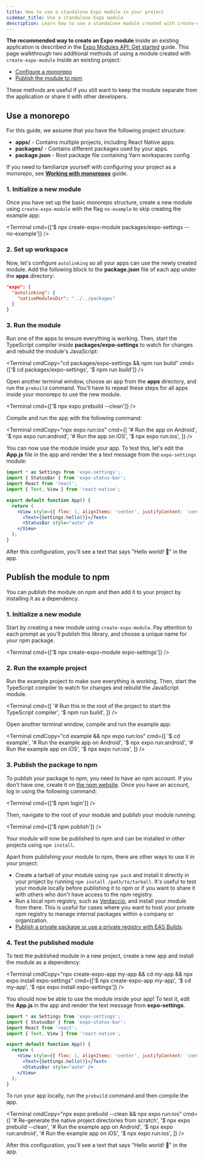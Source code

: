 ```yaml
---
title: How to use a standalone Expo module in your project
sidebar_title: Use a standalone Expo module
description: Learn how to use a standalone module created with create-expo-module in your project by using a monorepo or publishing the package to npm.
---
```



**The recommended way to create an Expo module** inside an existing application is described in the [Expo Modules API: Get started](/modules/get-started/) guide. This page walkthrough two additional methods of using a module created with `create-expo-module` inside an existing project:

- [Configure a monorepo](#use-a-monorepo)
- [Publish the module to npm](#publish-the-module-to-npm)

These methods are useful if you still want to keep the module separate from the application or share it with other developers.

## Use a monorepo

For this guide, we assume that you have the following project structure:

- **apps/** - Contains multiple projects, including React Native apps.
- **packages/** - Contains different packages used by your apps.
- **package.json** - Root package file containing Yarn workspaces config.

If you need to familiarize yourself with configuring your project as a monorepo, see [**Working with monorepos**](/guides/monorepos/) guide.

### 1. Initialize a new module

Once you have set up the basic monorepo structure, create a new module using `create-expo-module` with the flag `no-example` to skip creating the example app:

<Terminal cmd={['$ npx create-expo-module packages/expo-settings --no-example']} />

### 2. Set up workspace

Now, let's configure `autolinking` so all your apps can use the newly created module. Add the following block to the **package.json** file of each app under the **apps** directory:

```json package.json
"expo": {
  "autolinking": {
    "nativeModulesDir": "../../packages"
  }
}
```

### 3. Run the module

Run one of the apps to ensure everything is working. Then, start the TypeScript compiler inside **packages/expo-settings** to watch for changes and rebuild the module's JavaScript:

<Terminal
  cmdCopy="cd packages/expo-settings && npm run build"
  cmd={['$ cd packages/expo-settings', '$ npm run build']}
/>

Open another terminal window, choose an app from the **apps** directory, and run the `prebuild` command. You'll have to repeat these steps for all apps inside your monorepo to use the new module.

<Terminal cmd={['$ npx expo prebuild --clean']} />

Compile and run the app with the following command:

<Terminal
  cmdCopy="npx expo run:ios"
  cmd={[
    '# Run the app on Android',
    '$ npx expo run:android',
    '# Run the app on iOS',
    '$ npx expo run:ios',
  ]}
/>

You can now use the module inside your app. To test this, let's edit the **App.js** file in the app and render the a text message from the `expo-settings` module:

```jsx App.js
import * as Settings from 'expo-settings';
import { StatusBar } from 'expo-status-bar';
import React from 'react';
import { Text, View } from 'react-native';

export default function App() {
  return (
    <View style={{ flex: 1, alignItems: 'center', justifyContent: 'center' }}>
      <Text>{Settings.hello()}</Text>
      <StatusBar style="auto" />
    </View>
  );
}
```

After this configuration, you'll see a text that says "Hello world! 👋" in the app.

## Publish the module to npm

You can publish the module on npm and then add it to your project by installing it as a dependency.

### 1. Initialize a new module

Start by creating a new module using `create-expo-module`. Pay attention to each prompt as you'll publish this library, and choose a unique name for your npm package.

<Terminal cmd={['$ npx create-expo-module expo-settings']} />

### 2. Run the example project

Run the example project to make sure everything is working. Then, start the TypeScript compiler to watch for changes and rebuild the JavaScript module.

<Terminal
  cmd={[
    '# Run this in the root of the project to start the TypeScript compiler',
    '$ npm run build',
  ]}
/>

Open another terminal window, compile and run the example app:

<Terminal
  cmdCopy="cd example && npx expo run:ios"
  cmd={[
    '$ cd example',
    '# Run the example app on Android',
    '$ npx expo run:android',
    '# Run the example app on iOS',
    '$ npx expo run:ios',
  ]}
/>

### 3. Publish the package to npm

To publish your package to npm, you need to have an npm account. If you don't have one, create it on [the npm website](https://www.npmjs.com/signup). Once you have an account, log in using the following command:

<Terminal cmd={['$ npm login']} />

Then, navigate to the root of your module and publish your module running:

<Terminal cmd={['$ npm publish']} />

Your module will now be published to npm and can be installed in other projects using `npm install`.

Apart from publishing your module to npm, there are other ways to use it in your project:

- Create a tarball of your module using `npm pack` and install it directly in your project by running `npm install /path/to/tarball`. It's useful to test your module locally before publishing it to npm or if you want to share it with others who don't have access to the npm registry.
- Run a local npm registry, such as [Verdaccio](https://verdaccio.org/), and install your module from there. This is useful for cases where you want to host your private npm registry to manage internal packages within a company or organization.
- [Publish a private package or use a private registry with EAS Builds](/build-reference/private-npm-packages/).

### 4. Test the published module

To test the published module in a new project, create a new app and install the module as a dependency:

<Terminal
  cmdCopy="npx create-expo-app my-app && cd my-app && npx expo install expo-settings"
  cmd={['$ npx create-expo-app my-app', '$ cd my-app', '$ npx expo install expo-settings']}
/>

You should now be able to use the module inside your app! To test it, edit the **App.js** in the app and render the text message from **expo-settings**.

```jsx App.js
import * as Settings from 'expo-settings';
import { StatusBar } from 'expo-status-bar';
import React from 'react';
import { Text, View } from 'react-native';

export default function App() {
  return (
    <View style={{ flex: 1, alignItems: 'center', justifyContent: 'center' }}>
      <Text>{Settings.hello()}</Text>
      <StatusBar style="auto" />
    </View>
  );
}
```

To run your app locally, run the `prebuild` command and then compile the app.

<Terminal
  cmdCopy="npx expo prebuild --clean && npx expo run:ios"
  cmd={[
    '# Re-generate the native project directories from scratch',
    '$ npx expo prebuild --clean',
    '# Run the example app on Android',
    '$ npx expo run:android',
    '# Run the example app on iOS',
    '$ npx expo run:ios',
  ]}
/>

After this configuration, you'll see a text that says "Hello world! 👋" in the app.
